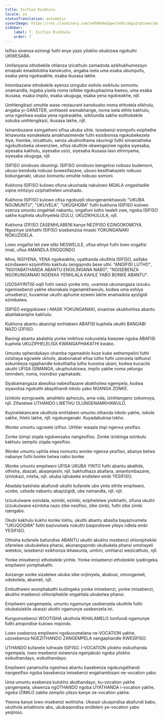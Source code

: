 ```yaml
---
title: Isifiso Esikhulu
locale: zu
statusTranslation: automatic
coverImage: https://res.cloudinary.com/xmfm6mhw3gwctndtcubgx2rptnae/image/upload/v1740337243/small_cover_educacion_fundamental_a051170f1c.webp
sidebar:
    label: 7. Isifiso Esikhulu
    order: 7
---
```

Isifiso sinenxa eziningi futhi enye yazo yilokho okubizwa ngokuthi UKWESABA.

Umfanyana othobekile ohlanza izicathulo zamadoda azikhukhumezayo emapaki emadolobha kanokusho, angaba isela uma esaba ubumpofu, esaba yena ngokwakhe, esaba ikusasa lakhe.

Intombazane ethobekile eyenza izingubo esitolo esikhulu somuntu onamandla, ingaba yisela noma isifebe ngokuphazima kweso, uma esaba ikusasa, esaba impilo, esaba ukuguga, esaba yena ngokwakhe, njll.

Umhlengikazi omuhle wase-restaurant kanokusho noma ehhotela elikhulu, angaba yi-GANSTER, umhlaseli wamabhange, noma isela elihle kakhulu, uma ngeshwa esaba yena ngokwakhe, isikhundla sakhe esithobekile sokuba umhlengikazi, ikusasa lakhe, njll.

Isinambuzane esingatheni sifisa ukuba sihle. Isisebenzi esimpofu esiphethe ikhawunta esinakekela amakhasimende futhi esisibonisa ngokubekezela itiye, ihembe, izicathulo, senza ukukhothama okuningi futhi simamatheka ngokuthobeka okwenziwe, sifisa okuthile okwengeziwe ngoba siyesaba, siyesaba kakhulu, siyesaba usizi, siyesaba ikusasa laso elimnyama, siyesaba ukuguga, njll.

ISIFISO sinobuso obuningi. ISIFISO sinobuso bengelosi nobuso budemoni, ubuso bendoda nobuso bowesifazane, ubuso besithakazelo nobuso bokunganaki, ubuso bomuntu omuhle nobuso somoni.

Kukhona ISIFISO kulowo ofuna ukushada nakulowo MDALA ongashadile oqine inhliziyo oziphatheleni umshado.

Kukhona ISIFISO kulowo ofisa ngobuqili obungenamkhawulo "UKUBA NGUMUNTU", "UKUVELA", "UKUQHOBA" futhi kukhona ISIFISO kulowo ozenza umuntu ongahlali nabantu, ongafuni lutho lwaleli zwe, ngoba ISIFISO sakhe kuphela ukufinyelela IZULU, UKUZIKHULULA, njll.

Kukhona IZIFISO ZASEMHLABENI kanye NEZIFISO EZINGOKOMOYA. Ngezinye izikhathi ISIFISO sisebenzisa imaski YOKUNGANAKI NOKUZIDELA.

Lowo ongafisi leli zwe elibi NESWELILE, ufisa elinye futhi lowo ongafisi imali, ufisa AMANDLA ENGQONDO

Mina, NGIYENA, YENA ngokwakhe, uyathanda ukufihla ISIFISO, asifake ezindaweni eziyimfihlo kakhulu zengqondo bese uthi: "ANGIFISI LUTHO", "NGIYABATHANDA ABANTU ENGILINGANA NABO", "NGISEBENZA NGOKUNGANAKI NGENXA YENHLALA KAHLE YABO BONKE ABANTU".

USOSAYINTISI oqili futhi owazi yonke into, uvamise ukumangaza izixuku ngemisebenzi yakhe ebonakala ingenamkhawulo, kodwa uma eshiya umsebenzi, kuvamise ukuthi aphume ezweni lakhe enamadola ayizigidi ezimbalwa.

ISIFISO esigqokiswe i-MASK YOKUNGANAKI, sivamise ukukhohlisa abantu abahlakaniphe kakhulu.

Kukhona abantu abaningi emhlabeni ABAFISI kuphela ukuthi BANGABI NAZO IZIFISO.

Baningi abantu abalahla yonke imikhosi nokuvelela kwezwe ngoba ABAFISI kuphela UKUZIPHELELISA KWANGAPHAKATHI kwabo.

Umuntu ophendukayo ohamba ngamadolo kuze kube sethempelini futhi ozishaya egcwele ukholo, akabonakali efisa lutho futhi uzenzela isithunzi sokunikeza ngaphandle kokuthatha lutho kunoma ubani, kodwa kucacile ukuthi UFISA ISIMANGA, ukuphulukiswa, impilo yakhe noma yelungu lomndeni, noma, insindiso yaphakade.

Siyabamangaza abesilisa nabesifazane abakholwa ngempela, kodwa siyaxolisa ngokuthi abayithandi inkolo yabo NGANGA ZONKE.

Izinkolo ezingcwele, amahlelo aphezulu, ama-oda, izinhlangano zokomoya, njll. Zifanelwe UTHANDO LWETHU OLUNGENAMKHAWULO.

Kuyivelakancane ukuthola emhlabeni umuntu othanda inkolo yakhe, isikole sakhe, ihlelo lakhe, njll. ngokunganaki. Kuyadabukisa lokho.

Wonke umuntu ugcwele izifiso. UHitler waqala impi ngenxa yesifiso.

Zonke izimpi ziqala ngokwesaba nangesifiso. Zonke izinkinga ezinkulu kakhulu zempilo ziqala ngesifiso.

Wonke umuntu uphila elwa nomuntu wonke ngenxa yesifiso, abanye belwa nabanye futhi bonke belwa nabo bonke.

Wonke umuntu empilweni UFISA UKUBA YINTO futhi abantu abathile, othisha, abazali, abaqeqeshi, njll. bakhuthaza abafana, amantombazane, izintokazi, intsha, njll. ukuba iqhubeke endleleni embi YESIFISO.

Abadala batshela abafundi ukuthi kufanele ube yinto ethile empilweni, ucebe, ushade nabantu abayizigidi, ube namandla, njll. njll.

Izizukulwane ezindala, ezimbi, ezimbi, eziphelelwe yisikhathi, zifuna ukuthi izizukulwane ezintsha nazo zibe nesifiso, zibe zimbi, futhi zibe zimbi njengabo.

Okubi kakhulu kukho konke lokhu, ukuthi abantu abasha bayazivumela "UKUQOQWA" futhi bazivumela nokuthi baqondiswe yileyo ndlela embi YESIFISO.

Othisha kufanele bafundise ABANTU ukuthi akukho msebenzi ohloniphekile ofanelwe ukubukelwa phansi, akunangqondo ukubukela phansi umshayeli wetekisi, isisebenzi esikhonza ikhawunta, umlimi, umhlanzi wezicathulo, njll.

Yonke imisebenzi ethobekile yinhle. Yonke imisebenzi ethobekile iyadingeka empilweni yomphakathi.

Asizange sonke sizalelwe ukuba sibe onjiniyela, ababusi, omongameli, odokotela, abameli, njll.

Embuthweni womphakathi kudingeka yonke imisebenzi, yonke imisebenzi, akukho msebenzi ohloniphekile ongahlala ubukelwa phansi.

Empilweni yangempela, umuntu ngamunye usebenzela okuthile futhi okubalulekile ukwazi ukuthi ngamunye usebenzela ini.

Kungumsebenzi WOOTISHA ukuthola IKHALAMELO lomfundi ngamunye futhi amqondise kulowo mqondo.

Lowo osebenza empilweni ngokuvumelana ne-VOCATION yakhe, uzosebenza NGEZITHANDO ZANGEMPELA nangaphandle KWESIFISO.

UTHANDO kufanele luthwale ISIFISO. I-VOCATION yilokho esikuthanda ngempela, lowo msebenzi esiwenza ngenjabulo ngoba yilokho esikuthandayo, esikuthandayo.

Empilweni yanamuhla ngeshwa abantu basebenza ngokungathandi nangesifiso ngoba basebenza imisebenzi engahambisani ne-vocation yabo.

Uma umuntu esebenza kulokho akuthandayo, ku-vocation yakhe yangempela, ukwenza ngOTHANDO ngoba UYATHANDA i-vocation yakhe, ngoba IZIMILO zakhe zempilo yilezo kanye ze-vocation yakhe.

Yiwona kanye lowo msebenzi wothisha. Ukwazi ukuqondisa abafundi babo, ukuthola amakhono abo, ukubaqondisa endleleni ye-vocation yabo yeqiniso.

